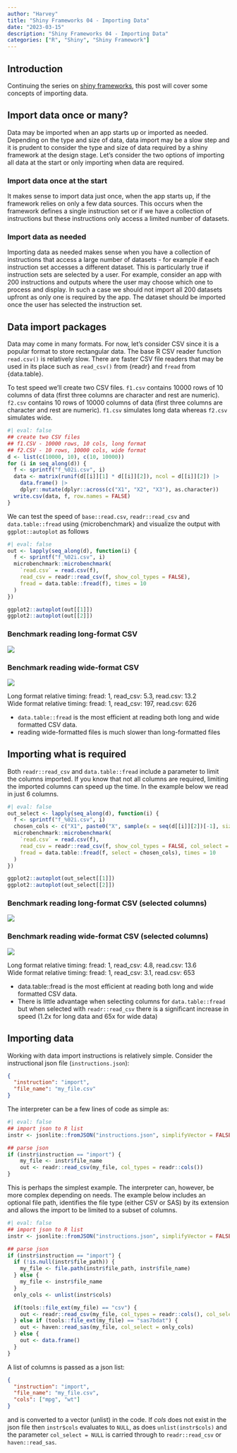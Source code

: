 ```yaml
---
author: "Harvey"
title: "Shiny Frameworks 04 - Importing Data"
date: "2023-03-15"
description: "Shiny Frameworks 04 - Importing Data"
categories: ["R", "Shiny", "Shiny Framework"]
---
```


## Introduction

Continuing the series on [shiny frameworks](/posts/#category=Shiny%20Framework), this post will cover some concepts of importing data.

## Import data once or many?

Data may be imported when an app starts up or imported as needed.  Depending on the type and size of data, data import may be a slow step and it is prudent to consider the type and size of data required by a shiny framework at the design stage.  Let's consider the two options of importing all data at the start or only importing when data are required.

### Import data once at the start

It makes sense to import data just once, when the app starts up, if the framework relies on only a few data sources.  This occurs when the framework defines a single instruction set or if we have a collection of instructions but these instructions only access a limited number of datasets.

### Import data as needed

Importing data as needed makes sense when you have a collection of instructions that access a large number of datasets - for example if each instruction set accesses a different dataset.  This is particularly true if instruction sets are selected by a user.  For example, consider an app with 200 instructions and outputs where the user may choose which one to process and display.  In such a case we should not import all 200 datasets upfront as only one is required by the app.  The dataset should be imported once the user has selected the instruction set.

## Data import packages

Data may come in many formats.  For now, let's consider CSV since it is a popular format to store rectangular data.  The base R CSV reader function `read.csv()` is relatively slow.  There are faster CSV file readers that may be used in its place such as `read_csv()` from {readr} and `fread` from {data.table}.

To test speed we'll create two CSV files.  `f1.csv` contains 10000 rows of 10 columns of data (first three columns are character and rest are numeric).  `f2.csv` contains 10 rows of 10000 columns of data (first three columns are character and rest are numeric).  `f1.csv` simulates long data whereas `f2.csv` simulates wide.

```r
#| eval: false
## create two CSV files
## f1.CSV - 10000 rows, 10 cols, long format
## f2.CSV - 10 rows, 10000 cols, wide format
d <- list(c(10000, 10), c(10, 10000))
for (i in seq_along(d)) {
  f <- sprintf("f_%02i.csv", i)
  data <- matrix(runif(d[[i]][1] * d[[i]][2]), ncol = d[[i]][2]) |>
    data.frame() |>
    dplyr::mutate(dplyr::across(c("X1", "X2", "X3"), as.character))
  write.csv(data, f, row.names = FALSE)
}
```

We can test the speed of `base::read.csv`, `readr::read_csv` and `data.table::fread` using {microbenchmark} and visualize the output with `ggplot::autoplot` as follows

```r
#| eval: false
out <- lapply(seq_along(d), function(i) {
  f <- sprintf("f_%02i.csv", i)
  microbenchmark::microbenchmark(
    `read.csv` = read.csv(f),
    read_csv = readr::read_csv(f, show_col_types = FALSE),
    fread = data.table::fread(f), times = 10
  )
})

ggplot2::autoplot(out[[1]])
ggplot2::autoplot(out[[2]])
```

### Benchmark reading long-format CSV
![](timing_long.png)

### Benchmark reading wide-format CSV
![](timing_wide.png)

::: {.callout-note}
Long format relative timing: fread: 1, read_csv: 5.3, read.csv: 13.2  
Wide format relative timing: fread: 1, read_csv: 197, read.csv: 626  

-  `data.table::fread` is the most efficient at reading both long and wide formatted CSV data.
-  reading wide-formatted files is much slower than long-formatted files
:::

## Importing what is required
Both `readr::read_csv` and `data.table::fread` include a parameter to limit the columns imported.  If you know that not all columns are required, limiting the imported columns can speed up the time.  In the example below we read in just 6 columns.

```r
#| eval: false
out_select <- lapply(seq_along(d), function(i) {
  f <- sprintf("f_%02i.csv", i)
  chosen_cols <- c("X1", paste0("X", sample(x = seq(d[[i]][2])[-1], size = 5)))
  microbenchmark::microbenchmark(
    `read.csv` = read.csv(f),
    read_csv = readr::read_csv(f, show_col_types = FALSE, col_select = all_of(chosen_cols)),
    fread = data.table::fread(f, select = chosen_cols), times = 10
  )
})

ggplot2::autoplot(out_select[[1]])
ggplot2::autoplot(out_select[[2]])
```

### Benchmark reading long-format CSV (selected columns)
![](timing_long_select.png)

### Benchmark reading wide-format CSV (selected columns)
![](timing_wide_select.png)

::: {.callout-note}
Long format relative timing: fread: 1, read_csv: 4.8, read.csv: 13.6  
Wide format relative timing: fread: 1, read_csv: 3.1, read.csv: 653  

-  data.table::fread is the most efficient at reading both long and wide formatted CSV data.
-  There is little advantage when selecting columns for `data.table::fread` but when selected with `readr::read_csv` there is a significant increase in speed (1.2x for long data and 65x for wide data)
:::

## Importing data

Working with data import instructions is relatively simple.  Consider the instructional json file (`instructions.json`):

```json
{
  "instruction": "import",
  "file_name": "my_file.csv"
}
```

The interpreter can be a few lines of code as simple as:

```r
#| eval: false
## import json to R list
instr <- jsonlite::fromJSON("instructions.json", simplifyVector = FALSE)

## parse json
if (instr$instruction == "import") {
    my_file <- instr$file_name
    out <- readr::read_csv(my_file, col_types = readr::cols())
}
```

This is perhaps the simplest example.  The interpreter can, however, be more complex depending on needs.  The example below includes an optional file path, identifies the file type (either CSV or SAS) by its extension and allows the import to be limited to a subset of columns.

```r
#| eval: false
## import json to R list
instr <- jsonlite::fromJSON("instructions.json", simplifyVector = FALSE)

## parse json
if (instr$instruction == "import") {
  if (!is.null(instr$file_path)) {
    my_file <- file.path(instr$file_path, instr$file_name)
  } else {
    my_file <- instr$file_name
  }
  only_cols <- unlist(instr$cols)

  if(tools::file_ext(my_file) == "csv") {
    out <- readr::read_csv(my_file, col_types = readr::cols(), col_select = only_cols)
  } else if (tools::file_ext(my_file) == "sas7bdat") {
    out <- haven::read_sas(my_file, col_select = only_cols)
  } else {
    out <- data.frame()
  }
}
```

A list of columns is passed as a json list:

```json
{
  "instruction": "import",
  "file_name": "my_file.csv",
  "cols": ["mpg", "wt"]
}
```

and is converted to a vector (unlist) in the code.  If *cols* does not exist in the json file then `instr$cols` evaluates to `NULL`, as does `unlist(instr$cols)` and the parameter `col_select = NULL` is carried through to `readr::read_csv` or `haven::read_sas`.
